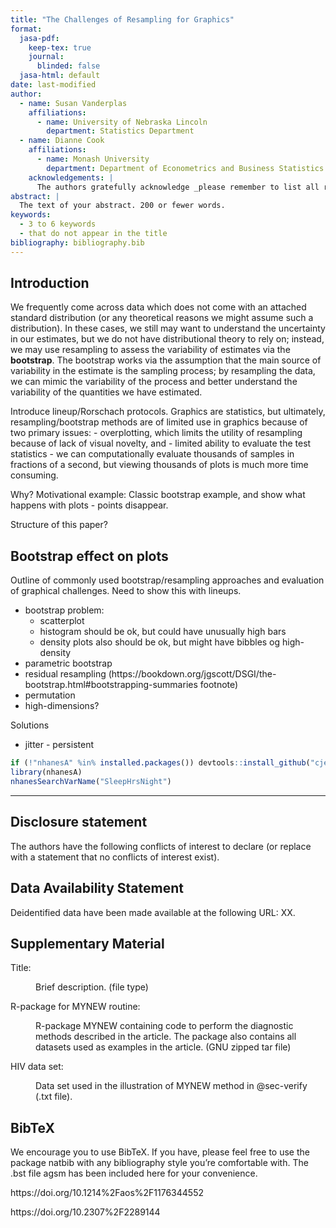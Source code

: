 ```yaml
---
title: "The Challenges of Resampling for Graphics"
format:
  jasa-pdf:
    keep-tex: true  
    journal:
      blinded: false
  jasa-html: default
date: last-modified
author:
  - name: Susan Vanderplas
    affiliations:
      - name: University of Nebraska Lincoln
        department: Statistics Department
  - name: Dianne Cook
    affiliations:
      - name: Monash University
        department: Department of Econometrics and Business Statistics
    acknowledgements: | 
      The authors gratefully acknowledge _please remember to list all relevant funding sources in the non-anonymized (unblinded) version_.
abstract: |
  The text of your abstract. 200 or fewer words.
keywords:
  - 3 to 6 keywords
  - that do not appear in the title
bibliography: bibliography.bib  
---
```


## Introduction {#sec-intro}

<!-- What about https://bookdown.org/jgscott/DSGI/the-bootstrap.html#bootstrapping-summaries as an example dataset? Sleep data from NHANES 2011-12.  -->

<!-- Define bootstrap, and varieties, and examples of use, with tables of numbers.  -->
<!-- - Lay out the situations where resampling/bootstrap are useful. -->
<!-- - Primarily, used to get a sense of the behavior/distribution of a statistic -->

We frequently come across data which does not come with an attached standard distribution (or any theoretical reasons we might assume such a distribution).
In these cases, we still may want to understand the uncertainty in our estimates, but we do not have distributional theory to rely on; instead, we may use resampling to assess the variability of estimates via the **bootstrap**. 
The bootstrap works via the assumption that the main source of variability in the estimate is the sampling process; by resampling the data, we can mimic the variability of the process and better understand the variability of the quantities we have estimated.




Introduce lineup/Rorschach protocols. Graphics are statistics, but ultimately, resampling/bootstrap methods are of limited use in graphics because of two primary issues: 
- overplotting, which limits the utility of resampling because of lack of visual novelty, and 
- limited ability to evaluate the test statistics - we can computationally evaluate thousands of samples in fractions of a second, but viewing thousands of plots is much more time consuming.

Why? Motivational example: Classic bootstrap example, and show what happens with plots - points disappear.

Structure of this paper?

## Bootstrap effect on plots

Outline of commonly used bootstrap/resampling approaches and evaluation of graphical challenges. Need to show this with lineups.

- bootstrap problem:
    - scatterplot
    - histogram should be ok, but could have unusually high bars
    - density plots also should be ok, but might have bibbles og high-density
- parametric bootstrap
- residual resampling (https://bookdown.org/jgscott/DSGI/the-bootstrap.html#bootstrapping-summaries footnote)
- permutation
- high-dimensions?

Solutions

- jitter - persistent




```r
if (!"nhanesA" %in% installed.packages()) devtools::install_github("cjendres1/nhanes")
library(nhanesA)
nhanesSearchVarName("SleepHrsNight")
```


---

## Disclosure statement

The authors have the following conflicts of interest to declare (or replace with a statement that no conflicts of interest exist).

## Data Availability Statement

Deidentified data have been made available at the following URL: XX.

## Supplementary Material {.supplementary}

Title:

:   Brief description. (file type)


R-package for  MYNEW routine: 

:   R-package MYNEW containing code to perform the diagnostic methods described in the article. The package also contains all datasets used as examples in the article. (GNU zipped tar file)

HIV data set:

:   Data set used in the illustration of MYNEW method in @sec-verify (.txt file).

## BibTeX 

We encourage you to use BibTeX.
If you have, please feel free to use the package natbib with any bibliography style you're comfortable with. The .bst file agsm has been included here for your convenience. 

https://doi.org/10.1214%2Faos%2F1176344552

https://doi.org/10.2307%2F2289144

